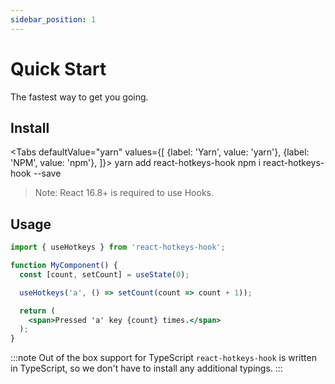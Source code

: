```yaml
---
sidebar_position: 1
---
```



# Quick Start

The fastest way to get you going.

## Install

<Tabs
  defaultValue="yarn"
  values={[
    {label: 'Yarn', value: 'yarn'},
    {label: 'NPM', value: 'npm'},
  ]}>
  <TabItem value="yarn">
    <CodeBlock className="language-shell">yarn add react-hotkeys-hook</CodeBlock>
  </TabItem>
  <TabItem value="npm">
    <CodeBlock className="language-shell">npm i react-hotkeys-hook --save</CodeBlock>
  </TabItem>
</Tabs>

> Note: React 16.8+ is required to use Hooks.

## Usage

```jsx
import { useHotkeys } from 'react-hotkeys-hook';
```

```jsx live
function MyComponent() {
  const [count, setCount] = useState(0);

  useHotkeys('a', () => setCount(count => count + 1));

  return (
    <span>Pressed 'a' key {count} times.</span>
  );
}
```

:::note Out of the box support for TypeScript
`react-hotkeys-hook` is written in TypeScript, so we don't have to install any additional typings.
:::
